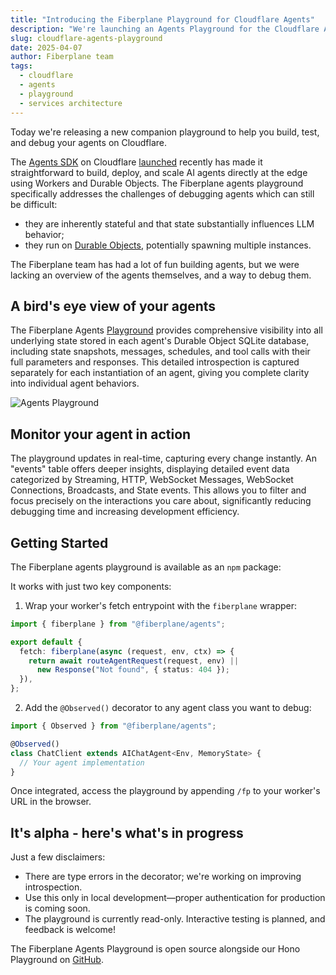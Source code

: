 ```yaml
---
title: "Introducing the Fiberplane Playground for Cloudflare Agents"
description: "We're launching an Agents Playground for the Cloudflare Agents SDK"
slug: cloudflare-agents-playground
date: 2025-04-07
author: Fiberplane team
tags:
  - cloudflare
  - agents
  - playground
  - services architecture
---
```



Today we're releasing a new companion playground to help you build, test, and debug your agents on Cloudflare.

The [Agents SDK](https://github.com/cloudflare/agents) on Cloudflare [launched](https://blog.cloudflare.com/build-ai-agents-on-cloudflare/) recently has made it straightforward to build, deploy, and scale AI agents directly at the edge using Workers and Durable Objects. The Fiberplane agents playground specifically addresses the challenges of debugging agents which can still be difficult:

- they are inherently stateful and that state substantially influences LLM behavior;
- they run on [Durable Objects](https://developers.cloudflare.com/durable-objects/), potentially spawning multiple instances.

The Fiberplane team has had a lot of fun building agents, but we were lacking an overview of the agents themselves, and a way to debug them.

## A bird's eye view of your agents

The Fiberplane Agents [Playground](TODOLINKHERE) provides comprehensive visibility into all underlying state stored in each agent's Durable Object SQLite database, including state snapshots, messages, schedules, and tool calls with their full parameters and responses. This detailed introspection is captured separately for each instantiation of an agent, giving you complete clarity into individual agent behaviors.

![Agents Playground](@/assets/blog/2025-04-07-agents-playground.png)

## Monitor your agent in action

The playground updates in real-time, capturing every change instantly. An "events" table offers deeper insights, displaying detailed event data categorized by Streaming, HTTP, WebSocket Messages, WebSocket Connections, Broadcasts, and State events. This allows you to filter and focus precisely on the interactions you care about, significantly reducing debugging time and increasing development efficiency.

<YouTube
  title="Fiberplane Agents Playground for Cloudflare Agents SDK"
  videoId="5QIwjL2mNM4"
/>

## Getting Started
The Fiberplane agents playground is available as an `npm` package:

<PackageManagers pkg="@fiberplane/agents" />

It works with just two key components:

1. Wrap your worker's fetch entrypoint with the `fiberplane` wrapper:

```typescript
import { fiberplane } from "@fiberplane/agents";

export default {
  fetch: fiberplane(async (request, env, ctx) => {
    return await routeAgentRequest(request, env) ||
      new Response("Not found", { status: 404 });
  }),
};
````

2. Add the `@Observed()` decorator to any agent class you want to debug:

```typescript
import { Observed } from "@fiberplane/agents";

@Observed()
class ChatClient extends AIChatAgent<Env, MemoryState> {
  // Your agent implementation
}
```

Once integrated, access the playground by appending `/fp` to your worker's URL in the browser.

## It's alpha - here's what's in progress

Just a few disclaimers:

- There are type errors in the decorator; we're working on improving introspection.
- Use this only in local development—proper authentication for production is coming soon.
- The playground is currently read-only. Interactive testing is planned, and feedback is welcome!

The Fiberplane Agents Playground is open source alongside our Hono Playground on [GitHub](https://github.com/fiberplane/fiberplane).
